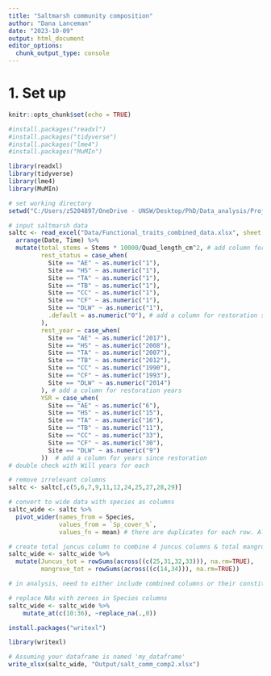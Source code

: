 ```yaml
---
title: "Saltmarsh community composition"
author: "Dana Lanceman"
date: "2023-10-09"
output: html_document
editor_options: 
  chunk_output_type: console
---
```


# 1. Set up

```r
knitr::opts_chunk$set(echo = TRUE)
```

```r
#install.packages("readxl")
#install.packages("tidyverse")
#install.packages("lme4")
#install.packages("MuMIn")

library(readxl)
library(tidyverse)
library(lme4)
library(MuMIn)
```

```r
# set working directory
setwd("C:/Users/z5204897/OneDrive - UNSW/Desktop/PhD/Data_analysis/Project/Functional_traits")

# input saltmarsh data
saltc <- read_excel("Data/Functional_traits_combined_data.xlsx", sheet = "Saltmarsh") %>% 
  arrange(Date, Time) %>% 
  mutate(total_stems = Stems * 10000/Quad_length_cm^2, # add column for total stem count per 1m2 for each species to standardise stem counts
         rest_status = case_when(
           Site == "AE" ~ as.numeric("1"),
           Site == "HS" ~ as.numeric("1"),
           Site == "TA" ~ as.numeric("1"),
           Site == "TB" ~ as.numeric("1"),
           Site == "CC" ~ as.numeric("1"),
           Site == "CF" ~ as.numeric("1"),
           Site == "DLW" ~ as.numeric("1"),
           .default = as.numeric("0"), # add a column for restoration status where 1 = restored and 0 = natural
         ),
         rest_year = case_when(
           Site == "AE" ~ as.numeric("2017"),
           Site == "HS" ~ as.numeric("2008"),
           Site == "TA" ~ as.numeric("2007"),
           Site == "TB" ~ as.numeric("2012"),
           Site == "CC" ~ as.numeric("1990"),
           Site == "CF" ~ as.numeric("1993"),
           Site == "DLW" ~ as.numeric("2014")
         ), # add a column for restoration years
         YSR = case_when(
           Site == "AE" ~ as.numeric("6"),
           Site == "HS" ~ as.numeric("15"),
           Site == "TA" ~ as.numeric("16"),
           Site == "TB" ~ as.numeric("11"),
           Site == "CC" ~ as.numeric("33"),
           Site == "CF" ~ as.numeric("30"),
           Site == "DLW" ~ as.numeric("9")
         ))  # add a column for years since restoration
# double check with Will years for each
```


```r
# remove irrelevant columns
saltc <- saltc[,c(5,6,7,9,11,12,24,25,27,28,29)]

# convert to wide data with species as columns
saltc_wide <- saltc %>% 
  pivot_wider(names_from = Species, 
              values_from = `Sp_cover_%`,
              values_fn = mean) # there are duplicates for each row. All are identical so the mean will just give us the value they each have.

# create total juncus column to combine 4 juncus columns & total mangrove column to combine 2 mangrove seedling columns
saltc_wide <- saltc_wide %>% 
  mutate(Juncus_tot = rowSums(across((c(25,31,32,33))), na.rm=TRUE),
         mangrove_tot = rowSums(across((c(14,34))), na.rm=TRUE))

# in analysis, need to either include combined columns or their constituents, not both

# replace NAs with zeroes in Species columns
saltc_wide <- saltc_wide %>% 
    mutate_at(c(10:36), ~replace_na(.,0))
```

```r
install.packages("writexl")

library(writexl)

# Assuming your dataframe is named 'my_dataframe'
write_xlsx(saltc_wide, "Output/salt_comm_comp2.xlsx")
```

